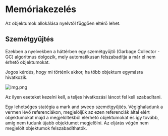 # Memóriakezelés

Az objektumok allokálása nyelvtől függően eltérő lehet.

## Szemétgyűjtés

Ezekben a nyelvekben a háttérben egy
szemétgyűjtő (Garbage Collector - GC) algoritmus dolgozik, mely automatikusan felszabadítja a már el nem érhető
objektumokat.

Jogos kérdés, hogy mi történik akkor, ha több objektum egymásra hivatkozik.

![img.png](/img/final/oop/gc.png)

Az ilyen eseteket kezelni kell, a teljes hivatkozási láncot fel kell szabadítani.

Egy lehetséges statégia a mark and sweep szemétgyűjtés. Végighaladunk a vermen lévő referenciákon, megjelöljük az ezen
referenciák által elért objektumokat majd a megjelöltekből elérhető objektumokat és így tovább, amíg nem tudunk újabb
objektumot megjelölni. Az eljárás végén nem megjelölt objektumok felszabadíthatók.
